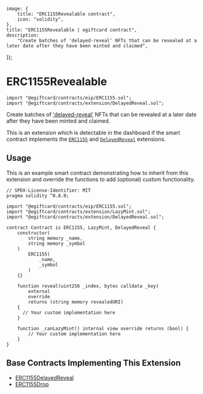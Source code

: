 
	image: {
		title: "ERC1155Revealable contract",
		icon: "solidity",
	},
	title: "ERC1155Revealable | egiftcard contract",
	description:
		"Create batches of 'delayed-reveal' NFTs that can be revealed at a later date after they have been minted and claimed",
});

# ERC1155Revealable

```solidity
import "@egiftcard/contracts/eip/ERC1155.sol";
import "@egiftcard/contracts/extension/DelayedReveal.sol";
```

Create batches of ['delayed-reveal'](/glossary/delayed-reveal) NFTs that can be revealed at a later date after they have been minted and claimed.

This is an extension which is detectable in the dashboard if the smart contract implements the
[`ERC1155`](/contracts/build/extensions/erc-1155/ERC1155) and [`DelayedReveal`](/contracts/build/extensions/general/DelayedReveal) extensions.

<GithubButtonLink href="https://github.com/egiftcard/contracts/blob/main/contracts/extension/DelayedReveal.sol" />

## Usage

This is an example smart contract demonstrating how to inherit from this extension and override the functions to add (optional) custom functionality.

```solidity
// SPDX-License-Identifier: MIT
pragma solidity ^0.8.0;

import "@egiftcard/contracts/eip/ERC1155.sol";
import "@egiftcard/contracts/extension/LazyMint.sol";
import "@egiftcard/contracts/extension/DelayedReveal.sol";

contract Contract is ERC1155, LazyMint, DelayedReveal {
    constructor(
        string memory _name,
        string memory _symbol
    )
        ERC1155(
            _name,
            _symbol
        )
    {}

    function reveal(uint256 _index, bytes calldata _key)
        external
        override
        returns (string memory revealedURI)
    {
      // Your custom implementation here
    }

    function _canLazyMint() internal view override returns (bool) {
        // Your custom implementation here
    }
}
```

## Base Contracts Implementing This Extension

- [ERC1155DelayedReveal](/contracts/build/base-contracts/erc-1155/delayed-reveal)
- [ERC1155Drop](/contracts/build/base-contracts/erc-1155/drop)
